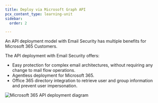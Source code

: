 ```yaml
---
title: Deploy via Microsoft Graph API
pcx_content_type: learning-unit
sidebar:
  order: 2

---
```



An API deployment model with Email Security has multiple benefits for Microsoft 365 Customers.

The API deployment with Email Security offers:

- Easy protection for complex email architectures, without requiring any change to mail flow operations.
- Agentless deployment for Microsoft 365.
- Office 365 directory integration to retrieve user and group information and prevent user impersonation.

![Microsoft 365 API deployment diagram](~/assets/images/learning-paths/secure-o365-email/ms365-api-deployment.png)